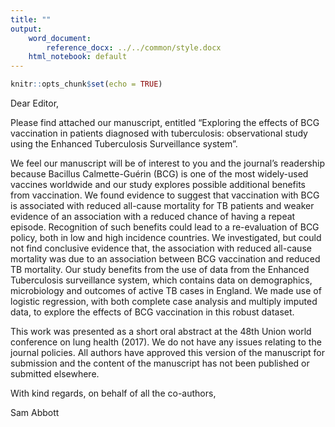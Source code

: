 ```yaml
---
title: ""
output:
    word_document: 
        reference_docx: ../../common/style.docx
    html_notebook: default
---
```


```r
knitr::opts_chunk$set(echo = TRUE)
```


Dear Editor,

Please find attached our manuscript, entitled "Exploring the effects of BCG vaccination in patients diagnosed with tuberculosis: observational study using the Enhanced Tuberculosis Surveillance system". 

We feel our manuscript will be of interest to you and the journal's readership because Bacillus Calmette-Guérin (BCG) is one of the most widely-used vaccines worldwide and our study explores possible additional benefits from vaccination. We found evidence to suggest that vaccination with BCG is associated with reduced all-cause mortality for TB patients and weaker evidence of an association with a reduced chance of having a repeat episode. Recognition of such benefits could lead to a re-evaluation of BCG policy, both in low and high incidence countries. We investigated, but could not find conclusive evidence that, the association with reduced all-cause mortality was due to an association between BCG vaccination and reduced TB mortality. Our study benefits from the use of data from the Enhanced Tuberculosis surveillance system, which contains data on demographics, microbiology and outcomes of active TB cases in England. We made use of logistic regression, with both complete case analysis and multiply imputed data, to explore the effects of BCG vaccination in this robust dataset.

This work was presented as a short oral abstract at the 48th Union world conference on lung health (2017). We do not have any issues relating to the journal policies. All authors have approved this version of the manuscript for submission and the content of the manuscript has not been published or submitted elsewhere.

With kind regards, on behalf of all the co-authors,

Sam Abbott



